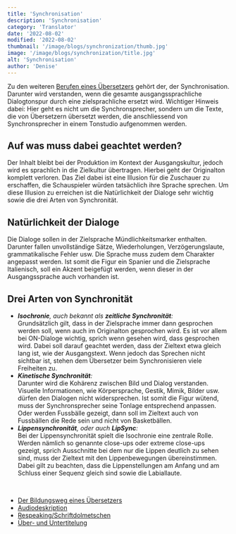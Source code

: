 ```yaml
---
title: 'Synchronisation'
description: 'Synchronisation'
category: 'Translator'
date: '2022-08-02'
modified: '2022-08-02'
thumbnail: '/image/blogs/synchronization/thumb.jpg'
image: '/image/blogs/synchronization/title.jpg'
alt: 'Synchronisation'
author: 'Denise'
---
```


Zu den weiteren [Berufen eines Übersetzers](../educational-path-of-a-translator/) gehört der, der Synchronisation. Darunter wird verstanden, wenn die gesamte ausgangssprachliche Dialogtonspur durch eine zielsprachliche ersetzt wird. Wichtiger Hinweis dabei: Hier geht es nicht um die Synchronsprecher, sondern um die Texte, die von Übersetzern übersetzt werden, die anschliessend von Synchronsprecher in einem Tonstudio aufgenommen werden.

## Auf was muss dabei geachtet werden?

Der Inhalt bleibt bei der Produktion im Kontext der Ausgangskultur, jedoch wird es sprachlich in die Zielkultur übertragen. Hierbei geht der Originalton komplett verloren. Das Ziel dabei ist eine Illusion für die Zuschauer zu erschaffen, die Schauspieler würden tatsächlich ihre Sprache sprechen. Um diese Illusion zu erreichen ist die Natürlichkeit der Dialoge sehr wichtig sowie die drei Arten von Synchronität.

## Natürlichkeit der Dialoge

Die Dialoge sollen in der Zielsprache Mündlichkeitsmarker enthalten. Darunter fallen unvollständige Sätze, Wiederholungen, Verzögerungslaute, grammatikalische Fehler usw. Die Sprache muss zudem dem Charakter angepasst werden. Ist somit die Figur ein Spanier und die Zielsprache Italienisch, soll ein Akzent beigefügt werden, wenn dieser in der Ausgangssprache auch vorhanden ist.

## Drei Arten von Synchronität

- ***Isochronie**, auch bekannt als **zeitliche Synchronität**:*<br />Grundsätzlich gilt, dass in der Zielsprache immer dann gesprochen werden soll, wenn auch im Originalton gesprochen wird. Es ist vor allem bei ON-Dialoge wichtig, sprich wenn gesehen wird, dass gesprochen wird. Dabei soll darauf geachtet werden, dass der Zieltext etwa gleich lang ist, wie der Ausgangstext. Wenn jedoch das Sprechen nicht sichtbar ist, stehen dem Übersetzer beim Synchronisieren viele Freiheiten zu.
- ***Kinetische Synchronität**:*<br />Darunter wird die Kohärenz zwischen Bild und Dialog verstanden. Visuelle Informationen, wie Körpersprache, Gestik, Mimik, Bilder usw. dürfen den Dialogen nicht widersprechen. Ist somit die Figur wütend, muss der Synchronsprecher seine Tonlage entsprechend anpassen. Oder werden Fussbälle gezeigt, dann soll im Zieltext auch von Fussbällen die Rede sein und nicht von Basketbällen.
- ***Lippensynchronität**, oder auch **LipSync**:*<br />Bei der Lippensynchronität spielt die Isochronie eine zentrale Rolle. Werden nämlich so genannte close-ups oder extreme close-ups gezeigt, sprich Ausschnitte bei dem nur die Lippen deutlich zu sehen sind, muss der Zieltext mit den Lippenbewegungen übereinstimmen. Dabei gilt zu beachten, dass die Lippenstellungen am Anfang und am Schluss einer Sequenz gleich sind sowie die Labiallaute.

<br />
<Hint title="Zugehörige Artikel" color="#155c66">
  <ul>
    <li><a href="../educational-path-of-a-translator">Der Bildungsweg eines Übersetzers</a></li>
    <li><a href="../audio-description">Audiodeskription</a></li>
    <li><a href="../respeaking">Respeaking/Schriftdolmetschen</a></li>
    <li><a href="../sur-sub-titling">Über- und Untertitelung</a></li>
  </ul>
</Hint>